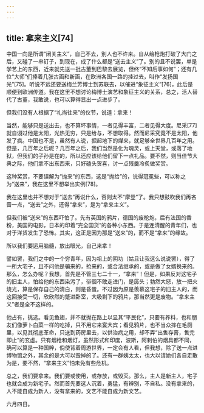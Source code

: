 ```yaml
---
---
---
```

title: 拿来主义[74]
---




中国一向是所谓“闭关主义”，自己不去，别人也不许来。自从给枪炮打破了大门之后，又碰了一串钉子，到现在，成了什么都是“送去主义”了。别的且不说罢，单是学艺上的东西，近来就先送一批古董到巴黎去展览，但终“不知后事如何”；还有几位“大师”们捧着几张古画和新画，在欧洲各国一路的挂过去，叫作“发扬国光”[75]。听说不远还要送梅兰芳博士到苏联去，以催进“象征主义”[76]，此后是顺便到欧洲传道。我在这里不想讨论梅博士演艺和象征主义的关系，总之，活人替代了古董，我敢说，也可以算得显出一点进步了。

但我们没有人根据了“礼尚往来”的仪节，说道：拿来！

当然，能够只是送出去，也不算坏事情，一者见得丰富，二者见得大度。尼采[77]就自诩过他是太阳，光热无穷，只是给与，不想取得。然而尼采究竟不是太阳，他发了疯。中国也不是，虽然有人说，掘起地下的煤来，就足够全世界几百年之用。但是，几百年之后呢？几百年之后，我们当然是化为魂灵，或上天堂，或落了地狱，但我们的子孙是在的，所以还应该给他们留下一点礼品。要不然，则当佳节大典之际，他们拿不出东西来，只好磕头贺喜，讨一点残羹冷炙做奖赏。

这种奖赏，不要误解为“抛来”的东西，这是“抛给”的，说得冠冕些，可以称之为“送来”，我在这里不想举出实例[78]。

我在这里也并不想对于“送去”再说什么，否则太不“摩登”了。我只想鼓吹我们再吝啬一点，“送去”之外，还得“拿来”，是为“拿来主义”。

但我们被“送来”的东西吓怕了。先有英国的鸦片，德国的废枪炮，后有法国的香粉，美国的电影，日本的印着“完全国货”的各种小东西。于是连清醒的青年们，也对于洋货发生了恐怖。其实，这正是因为那是“送来”的，而不是“拿来”的缘故。

所以我们要运用脑髓，放出眼光，自己来拿！

譬如罢，我们之中的一个穷青年，因为祖上的阴功（姑且让我这么说说罢），得了一所大宅子，且不问他是骗来的，抢来的，或合法继承的，或是做了女婿换来的。那么，怎么办呢？我想，首先是不管三七二十一，“拿来”！但是，如果反对这宅子的旧主人，怕给他的东西染污了，徘徊不敢走进门，是孱头；勃然大怒，放一把火烧光，算是保存自己的清白，则是昏蛋。不过因为原是羡慕这宅子的旧主人的，而这回接受一切，欣欣然的蹩进卧室，大吸剩下的鸦片，那当然更是废物。“拿来主义”者是全不这样的。

他占有，挑选。看见鱼翅，并不就抛在路上以显其“平民化”，只要有养料，也和朋友们像萝卜白菜一样的吃掉，只不用它来宴大宾；看见鸦片，也不当众摔在毛厕里，以见其彻底革命，只送到药房里去，以供治病之用，却不弄“出售存膏，售完即止”的玄虚。只有烟枪和烟灯，虽然形式和印度，波斯，阿剌伯的烟具都不同，确可以算是一种国粹，倘使背着周游世界，一定会有人看，但我想，除了送一点进博物馆之外，其余的是大可以毁掉的了。还有一群姨太太，也大以请她们各自走散为是，要不然，“拿来主义”怕未免有些危机。

总之，我们要拿来。我们要或使用，或存放，或毁灭。那么，主人是新主人，宅子也就会成为新宅子。然而首先要这人沉着，勇猛，有辨别，不自私。没有拿来的，人不能自成为新人，没有拿来的，文艺不能自成为新文艺。

六月四日。